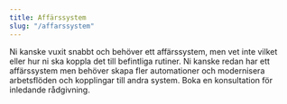```yaml
---
title: Affärssystem
slug: "/affarssystem"
---
```


Ni kanske vuxit snabbt och behöver ett affärssystem, men vet inte vilket eller hur ni ska koppla det till befintliga rutiner. Ni kanske redan har ett affärssystem men behöver skapa fler automationer och modernisera arbetsflöden och kopplingar till andra system. Boka en konsultation för inledande rådgivning.


